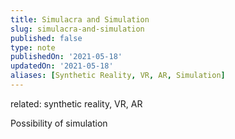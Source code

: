 ```yaml
---
title: Simulacra and Simulation
slug: simulacra-and-simulation
published: false
type: note
publishedOn: '2021-05-18'
updatedOn: '2021-05-18'
aliases: [Synthetic Reality, VR, AR, Simulation]
---
```


related: synthetic reality, VR, AR

<Quote
	author="Bob Bobson"
	text="Vestibulum id ligula porta felis euismod semper. Sed posuere consectetur est at lobortis. Donec ullamcorper nulla non metus auctor fringilla. Morbi leo risus, porta ac consectetur ac, vestibulum at eros. Vivamus sagittis lacus vel augue laoreet rutrum faucibus dolor auctor. Aenean eu leo quam. Pellentesque ornare sem lacinia quam venenatis vestibulum."
/>

Possibility of simulation

